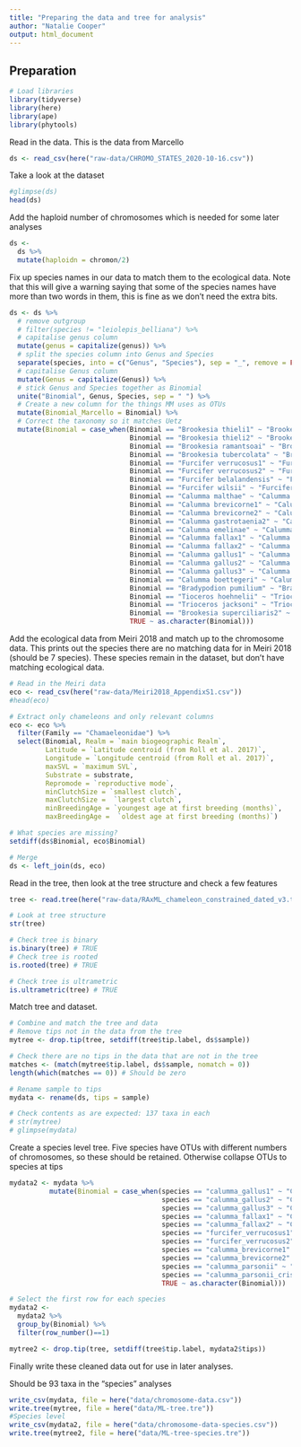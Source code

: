 ```yaml
---
title: "Preparing the data and tree for analysis"
author: "Natalie Cooper"
output: html_document
---
```


## Preparation

```r
# Load libraries
library(tidyverse)
library(here)
library(ape)
library(phytools)
```

Read in the data. This is the data from Marcello
```r
ds <- read_csv(here("raw-data/CHROMO_STATES_2020-10-16.csv"))
```

Take a look at the dataset
```r
#glimpse(ds)
head(ds)
```

Add the haploid number of chromosomes which is needed for some later analyses
```r
ds <-
  ds %>%
  mutate(haploidn = chromon/2)
```

Fix up species names in our data to match them to the ecological data. Note that this will give a warning saying that some of the species names have more than two words in them, this is fine as we don't need the extra bits.
```r
ds <- ds %>%
  # remove outgroup
  # filter(species != "leiolepis_belliana") %>%
  # capitalise genus column
  mutate(genus = capitalize(genus)) %>%
  # split the species column into Genus and Species
  separate(species, into = c("Genus", "Species"), sep = "_", remove = FALSE) %>%
  # capitalise Genus column
  mutate(Genus = capitalize(Genus)) %>%
  # stick Genus and Species together as Binomial
  unite("Binomial", Genus, Species, sep = " ") %>%
  # Create a new column for the things MM uses as OTUs
  mutate(Binomial_Marcello = Binomial) %>%
  # Correct the taxonomy so it matches Uetz
  mutate(Binomial = case_when(Binomial == "Brookesia thieli1" ~ "Brookesia thieli",
                              Binomial == "Brookesia thieli2" ~ "Brookesia thieli",
                              Binomial == "Brookesia ramantsoai" ~ "Brookesia ramanantsoai",
                              Binomial == "Brookesia tubercolata" ~ "Brookesia tuberculata",
                              Binomial == "Furcifer verrucosus1" ~ "Furcifer verrucosus",
                              Binomial == "Furcifer verrucosus2" ~ "Furcifer verrucosus",
                              Binomial == "Furcifer belalandensis" ~ "Furcifer belalandaensis",
                              Binomial == "Furcifer wilsii" ~ "Furcifer willsii",
                              Binomial == "Calumma malthae" ~ "Calumma malthe",
                              Binomial == "Calumma brevicorne1" ~ "Calumma brevicorne",
                              Binomial == "Calumma brevicorne2" ~ "Calumma brevicorne",
                              Binomial == "Calumma gastrotaenia2" ~ "Calumma gastrotaenia",
                              Binomial == "Calumma emelinae" ~ "Calumma emelinae",
                              Binomial == "Calumma fallax1" ~ "Calumma fallax",
                              Binomial == "Calumma fallax2" ~ "Calumma fallax",
                              Binomial == "Calumma gallus1" ~ "Calumma gallus",
                              Binomial == "Calumma gallus2" ~ "Calumma gallus",
                              Binomial == "Calumma gallus3" ~ "Calumma gallus",
                              Binomial == "Calumma boettegeri" ~ "Calumma boettgeri",
                              Binomial == "Bradypodion pumilium" ~ "Bradypodion pumilum",
                              Binomial == "Tioceros hoehnelii" ~ "Trioceros hoehnelii",
                              Binomial == "Trioceros jacksoni" ~ "Trioceros jacksonii",
                              Binomial == "Brookesia superciliaris2" ~ "Brookesia superciliaris",
                              TRUE ~ as.character(Binomial)))

```

Add the ecological data from Meiri 2018 and match up to the chromosome data. This prints out the species there are no matching data for in Meiri 2018 (should be 7 species). These species remain in the dataset, but don't have matching ecological data.
```r
# Read in the Meiri data
eco <- read_csv(here("raw-data/Meiri2018_AppendixS1.csv"))
#head(eco)

# Extract only chameleons and only relevant columns
eco <- eco %>%
  filter(Family == "Chamaeleonidae") %>%
  select(Binomial, Realm = `main biogeographic Realm`,
         Latitude = `Latitude centroid (from Roll et al. 2017)`, 
         Longitude = `Longitude centroid (from Roll et al. 2017)`, 
         maxSVL = `maximum SVL`,     
         Substrate = substrate, 
         Repromode = `reproductive mode`, 
         minClutchSize = `smallest clutch`, 
         maxClutchSize =  `largest clutch`, 
         minBreedingAge = `youngest age at first breeding (months)`, 
         maxBreedingAge =  `oldest age at first breeding (months)`)

# What species are missing?
setdiff(ds$Binomial, eco$Binomial)

# Merge
ds <- left_join(ds, eco)
```

Read in the tree, then look at the tree structure and check a few features
```r
tree <- read.tree(here("raw-data/RAxML_chameleon_constrained_dated_v3.tre"))
```

```r
# Look at tree structure
str(tree)

# Check tree is binary
is.binary(tree) # TRUE
# Check tree is rooted
is.rooted(tree) # TRUE

# Check tree is ultrametric
is.ultrametric(tree) # TRUE
```

Match tree and dataset. 
```r
# Combine and match the tree and data
# Remove tips not in the data from the tree
mytree <- drop.tip(tree, setdiff(tree$tip.label, ds$sample))

# Check there are no tips in the data that are not in the tree
matches <- (match(mytree$tip.label, ds$sample, nomatch = 0))
length(which(matches == 0)) # Should be zero

# Rename sample to tips
mydata <- rename(ds, tips = sample)

# Check contents as are expected: 137 taxa in each
# str(mytree)
# glimpse(mydata)
```

Create a species level tree. 
Five species have OTUs with different numbers of chromosomes, so these should be retained. Otherwise collapse OTUs to species at tips
```r
mydata2 <- mydata %>%
          mutate(Binomial = case_when(species == "calumma_gallus1" ~ "Calumma gallus1",
                                      species == "calumma_gallus2" ~ "Calumma gallus2",
                                      species == "calumma_gallus3" ~ "Calumma gallus3",
                                      species == "calumma_fallax1" ~ "Calumma fallax1",
                                      species == "calumma_fallax2" ~ "Calumma fallax2",
                                      species == "furcifer_verrucosus1" ~ "Furcifer verrucosus1",
                                      species == "furcifer_verrucosus2" ~ "Furcifer verrucosus2",
                                      species == "calumma_brevicorne1" ~ "Calumma brevicorne1",
                                      species == "calumma_brevicorne2" ~ "Calumma brevicorne2",
                                      species == "calumma_parsonii" ~ "Calumma parsonii1",
                                      species == "calumma_parsonii_cristifer" ~ "Calumma parsonii2",
                                      TRUE ~ as.character(Binomial)))

# Select the first row for each species
mydata2 <- 
  mydata2 %>%
  group_by(Binomial) %>%
  filter(row_number()==1)

mytree2 <- drop.tip(tree, setdiff(tree$tip.label, mydata2$tips))
```

Finally write these cleaned data out for use in later analyses.

Should be 93 taxa in the "species" analyses
```r
write_csv(mydata, file = here("data/chromosome-data.csv"))
write.tree(mytree, file = here("data/ML-tree.tre"))
#Species level
write_csv(mydata2, file = here("data/chromosome-data-species.csv"))
write.tree(mytree2, file = here("data/ML-tree-species.tre"))
```